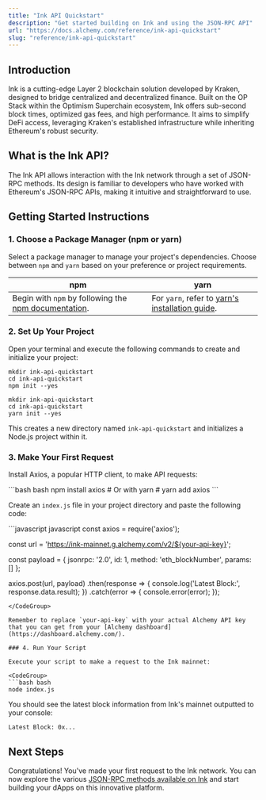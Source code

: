 ```yaml
---
title: "Ink API Quickstart"
description: "Get started building on Ink and using the JSON-RPC API"
url: "https://docs.alchemy.com/reference/ink-api-quickstart"
slug: "reference/ink-api-quickstart"
---
```



## Introduction

Ink is a cutting-edge Layer 2 blockchain solution developed by Kraken, designed to bridge centralized and decentralized finance. Built on the OP Stack within the Optimism Superchain ecosystem, Ink offers sub-second block times, optimized gas fees, and high performance. It aims to simplify DeFi access, leveraging Kraken's established infrastructure while inheriting Ethereum's robust security.

## What is the Ink API?

The Ink API allows interaction with the Ink network through a set of JSON-RPC methods. Its design is familiar to developers who have worked with Ethereum's JSON-RPC APIs, making it intuitive and straightforward to use.

## Getting Started Instructions

### 1. Choose a Package Manager (npm or yarn)

Select a package manager to manage your project's dependencies. Choose between `npm` and `yarn` based on your preference or project requirements.

| npm                                                                                                                       | yarn                                                                                                |
| ------------------------------------------------------------------------------------------------------------------------- | --------------------------------------------------------------------------------------------------- |
| Begin with `npm` by following the [npm documentation](https://docs.npmjs.com/downloading-and-installing-node-js-and-npm). | For `yarn`, refer to [yarn's installation guide](https://classic.yarnpkg.com/lang/en/docs/install). |

### 2. Set Up Your Project

Open your terminal and execute the following commands to create and initialize your project:

```
mkdir ink-api-quickstart
cd ink-api-quickstart
npm init --yes
```

```
mkdir ink-api-quickstart
cd ink-api-quickstart
yarn init --yes
```

This creates a new directory named `ink-api-quickstart` and initializes a Node.js project within it.

### 3. Make Your First Request

Install Axios, a popular HTTP client, to make API requests:

<CodeGroup>
  ```bash bash
  npm install axios
  # Or with yarn
  # yarn add axios
  ```
</CodeGroup>

Create an `index.js` file in your project directory and paste the following code:

<CodeGroup>
  ```javascript javascript
  const axios = require('axios');

  const url = 'https://ink-mainnet.g.alchemy.com/v2/${your-api-key}';

  const payload = {
    jsonrpc: '2.0',
    id: 1,
    method: 'eth_blockNumber',
    params: []
  };

  axios.post(url, payload)
    .then(response => {
      console.log('Latest Block:', response.data.result);
    })
    .catch(error => {
      console.error(error);
    });
  ```
</CodeGroup>

Remember to replace `your-api-key` with your actual Alchemy API key that you can get from your [Alchemy dashboard](https://dashboard.alchemy.com/).

### 4. Run Your Script

Execute your script to make a request to the Ink mainnet:

<CodeGroup>
  ```bash bash
  node index.js
  ```
</CodeGroup>

You should see the latest block information from Ink's mainnet outputted to your console:

```
Latest Block: 0x...
```

## Next Steps

Congratulations! You've made your first request to the Ink network. You can now explore the various [JSON-RPC methods available on Ink](/reference/ink-api-endpoints) and start building your dApps on this innovative platform.
